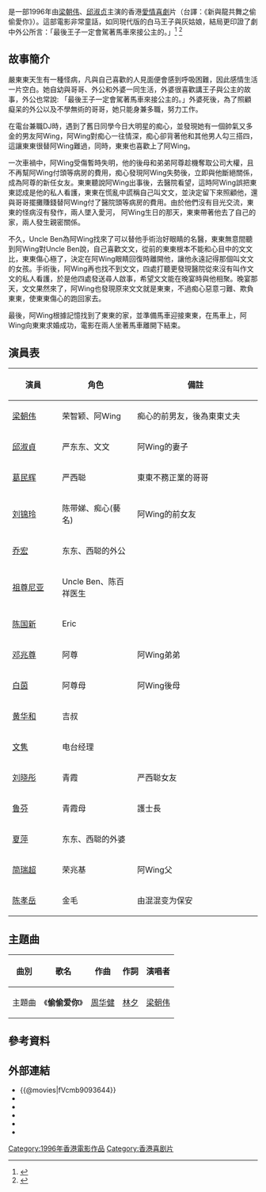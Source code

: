{{Infobox Film
| name = 偷偷爱你
| original_name = ''{{lang|en|Blind Romance}}''
| image = Blind_Romance.jpg
| caption = 
| director = [[谭朗昌|谭朗昌]]
| writer = 
| starring = [[梁朝伟|梁朝伟]]<br>[[邱淑貞|邱淑貞]]<br>[[葛民辉|葛民辉]]<br>[[刘锦玲|刘锦玲]]
| producer = [[王晶|王晶]]
| producer_2 = [[陳傑|陳傑]]<br>[[陳世光|陳世光]]
| cinematography = [[關柏宣|關柏宣]]
| music = 許愿<br>黃偉年<br>伍樂城<br>星工廠
| editing = 馬高
| production_company = 晶藝電影事業有限公司
| distributor = 嘉禾(香港)有限公司
| released = {{HKG-1959}}：{{film date|1996|1|4}}
| runtime = 99分鐘
| country = {{HKG-1959}}
| language = [[粵語|粵語]]、[[普通話|普通話]]
| gross = HK $4,176,085.00
| followed_by = 
| imdb_id = tt0117948
}}
{{engname|《偷偷爱你》|''Blind Romance''}}是一部1996年由[[梁朝伟|梁朝伟]]、[[邱淑贞|邱淑贞]]主演的香港[[愛情喜劇|愛情喜劇]]片（台譯：《新與龍共舞之偷偷愛你》）。這部電影非常童話，如同現代版的白马王子與灰姑娘，結局更印證了劇中外公所言：「最後王子一定會駕著馬車來接公主的。」<ref>{{Cite web |url=http://ningsmuttering.blogspot.tw/2013/05/110531.html |title=電影【偷偷愛你】110531 |accessdate=2014-06-04 |archive-date=2016-10-28 |archive-url=https://web.archive.org/web/20161028133159/http://ningsmuttering.blogspot.tw/2013/05/110531.html |dead-url=no }}</ref> <ref>{{Cite web |url=http://blog.udn.com/opiumpoppy/6550008 |title=偷偷愛你 梁朝偉邱淑貞共譜童話戀曲 |accessdate=2014-06-04 |archive-date=2019-04-01 |archive-url=https://web.archive.org/web/20190401215445/http://blog.udn.com/opiumpoppy/6550008 |dead-url=no }}</ref>

==故事簡介==

嚴東東天生有一種怪病，凡與自己喜歡的人見面便會感到呼吸困難，因此感情生活一片空白。她自幼與哥哥、外公和外婆一同生活，外婆很喜歡講王子與公主的故事，外公也常說: 「最後王子一定會駕著馬車來接公主的。」外婆死後，為了照顧癡呆的外公以及不學無術的哥哥，她只能身兼多職，努力工作。

在電台兼職DJ時，遇到了舊日同學今日大明星的痴心，並發現她有一個帥氣又多金的男友阿Wing，阿Wing對痴心一往情深，痴心卻背著他和其他男人勾三搭四，這讓東東很替阿Wing難過，同時，東東也喜歡上了阿Wing。

一次車禍中，阿Wing受傷暫時失明，他的後母和弟弟阿尊趁機奪取公司大權，且不再幫阿Wing付頭等病房的費用，痴心發現阿Wing失勢後，立即與他斷絕關係，成為阿尊的新任女友。東東聽說阿Wing出事後，去醫院看望，這時阿Wing誤把東東認成是他的私人看護，東東在慌亂中謊稱自己叫文文，並決定留下來照顧他，還與哥哥擺攤賺錢替阿Wing付了醫院頭等病房的費用。由於他們沒有目光交流，東東的怪病沒有發作，兩人墜入愛河， 阿Wing生日的那天，東東帶著他去了自己的家，兩人發生親密關係。

不久，Uncle Ben為阿Wing找來了可以替他手術治好眼睛的名醫，東東無意間聽到阿Wing對Uncle Ben說，自己喜歡文文，從前的東東根本不能和心目中的文文比，東東傷心極了，決定在阿Wing眼睛回復時離開他，讓他永遠記得那個叫文文的女孩。手術後，阿Wing再也找不到文文，四處打聽更發現醫院從來沒有叫作文文的私人看護，於是他四處發送尋人啟事，希望文文能在晚宴時與他相聚。晚宴那天，文文果然來了，阿Wing也發現原來文文就是東東，不過痴心惡意刁難、欺負東東，使東東傷心的跑回家去。

最後，阿Wing根據記憶找到了東東的家，並準備馬車迎接東東，在馬車上，阿Wing向東東求婚成功，電影在兩人坐著馬車離開下結束。

==演員表==
{|class="wikitable" style="width:50%"
|-
!style="width:8%"|演員
!style="width:12%"|角色
!style="width:20%"|備註
|-
| [[梁朝伟|梁朝伟]] ||荣智颖、阿Wing|| 痴心的前男友，後為東東丈夫
|-
| [[邱淑貞|邱淑貞]] ||严东东、文文||阿Wing的妻子
|-
| [[葛民辉|葛民辉]] ||严西聪||東東不務正業的哥哥
|-
| [[刘锦玲|刘锦玲]]  ||陈带娣、痴心(藝名)|| 阿Wing的前女友
|-
| [[乔宏|乔宏]] ||东东、西聪的外公||
|-
| [[Joe_Junior|祖尊尼亚]] ||Uncle Ben、陈百祥医生||
|-
| [[陈国新|陈国新]] ||Eric||
|-
| [[邓兆尊|邓兆尊]] ||阿尊||阿Wing弟弟
|-
| [[白茵|白茵]] ||阿尊母||阿Wing後母
|-
| [[黄华和|黄华和]] ||吉叔||
|-
| [[文隽|文隽]] ||电台经理||
|-
| [[刘晓彤|刘晓彤]] ||青霞||严西聪女友
|-
| [[鲁芬|鲁芬]] ||青霞母||護士長
|-
| [[夏萍|夏萍]] ||东东、西聪的外婆||
|-
| [[简瑞超|简瑞超]] ||荣兆基||阿Wing父
|-
| [[陈孝岳|陈孝岳]] ||金毛||由混混变为保安
|}

==主題曲==
{|class="wikitable"
!'''曲別'''||'''歌名'''||'''作曲'''||'''作詞'''||'''演唱者'''
|-
|主題曲
|《'''偷偷爱你'''》
|[[周华健|周华健]]
|[[林夕|林夕]]
|[[梁朝伟|梁朝伟]]
|}

==參考資料==

<references/>

==外部連結==
*{{@movies|fVcmb9093644}}
*{{douban}}
*{{Mtime|15857}}
*{{Amg movie|268201}}
*{{hkmdb title|8118}}
*{{imdb title|0117948}}

{{梁朝偉}}
[[Category:1996年香港電影作品|Category:1996年香港電影作品]]
[[Category:香港喜剧片|Category:香港喜剧片]]
